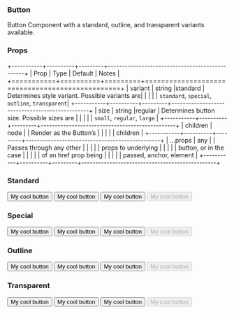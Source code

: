 

### Button

Button Component with a standard, outline, and transparent variants available.

### Props

+-----------+----------+---------+------------------------------------------------+
| Prop      | Type     | Default | Notes                                          |
+===========+==========+=========+================================================+
| variant   | string   |standard | Determines style variant. Possible variants are|
|           |          |         | `standard`, `special`, `outline`, `transparent`|
+-----------+----------+---------+------------------------------------------------+
| size      | string   |regular  | Determines button size. Possible sizes are     |
|           |          |         | `small`, `regular`, `large`                    |
+-----------+----------+---------+------------------------------------------------+
| children  | node     |         | Render as the Button’s                         |
|           |          |         | children                                       |
+-----------+----------+---------+------------------------------------------------+
| …props    | any      |         | Passes through any other                       |
|           |          |         | props to underlying                            |
|           |          |         | button, or in the case                         |
|           |          |         | of an href prop being                          |
|           |          |         | passed, anchor, element                        |
+-----------+----------+---------+------------------------------------------------+


### Standard

<Resizable responsive>
    <Container>
        <Row>
            <Column small={2} medium={4} large={5}/>
            <Column small={8} medium={4} large={3}>
                <Button size="small">My cool button</Button>
                <Spacing top={{small: "moderate"}}>
                    <Button>My cool button</Button>
                </Spacing>
                <Spacing top={{small: "moderate"}}>
                    <Button size="large">My cool button</Button>
                </Spacing>
                <Spacing top={{small: "moderate"}}>
                    <Button size="large" disabled>My cool button</Button>
                </Spacing>
            </Column>
        </Row>
    </Container>
</Resizable>

### Special

<Resizable responsive>
  <ThemeProvider theme={{ themeName: 'b2c' }}>
      <Container>
          <Row>
            <Column small={2} medium={4} large={5}/>
            <Column small={8} medium={4} large={3}>
                  <Button variant="special" size="small">My cool button</Button>
                  <Spacing top={{small: "moderate"}}>
                      <Button variant="special">My cool button</Button>
                  </Spacing>
                  <Spacing top={{small: "moderate"}}>
                      <Button variant="special" size="large">My cool button</Button>
                  </Spacing>
                  <Spacing top={{small: "moderate"}}>
                      <Button variant="special" size="large" disabled>My cool button</Button>
                  </Spacing>
              </Column>
          </Row>
      </Container>
  </ThemeProvider>
</Resizable>


### Outline

<Resizable responsive>
  <ThemeProvider theme={{ themeName: 'b2c' }}>
      <Container>
          <Row>
            <Column small={2} medium={4} large={5}/>
            <Column small={8} medium={4} large={3}>
                <Button variant="outline" size="small">My cool button</Button>
                <Spacing top={{small: "moderate"}}>
                    <Button variant="outline">My cool button</Button>
                </Spacing>
                <Spacing top={{small: "moderate"}}>
                    <Button variant="outline" size="large">My cool button</Button>
                </Spacing>
                <Spacing top={{small: "moderate"}}>
                    <Button variant="outline" size="large" disabled>My cool button</Button>
                </Spacing>
            </Column>
          </Row>
      </Container>
  </ThemeProvider>
</Resizable>


### Transparent

<Resizable responsive>
  <ThemeProvider theme={{ themeName: 'b2c' }}>
      <Container>
          <Row>
            <Column small={2} medium={4} large={5}/>
            <Column small={8} medium={4} large={3}>
              <Spacing top={{small: "moderate"}}>
                <Button variant="transparent" size="small">My cool button</Button>
              </Spacing>
              <Spacing top={{small: "moderate"}}>
                  <Button variant="transparent">My cool button</Button>
              </Spacing>
              <Spacing top={{small: "moderate"}}>
                  <Button variant="transparent" size="large">My cool button</Button>
              </Spacing>
              <Spacing top={{small: "moderate"}}>
                  <Button variant="transparent" size="large" disabled>My cool button</Button>
              </Spacing>
            </Column>
          </Row>
      </Container>
  </ThemeProvider>
</Resizable>
